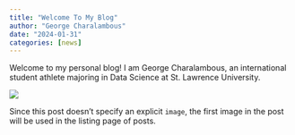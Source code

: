 ```yaml
---
title: "Welcome To My Blog"
author: "George Charalambous"
date: "2024-01-31"
categories: [news]
---
```


Welcome to my personal blog! I am George Charalambous, an international student athlete majoring in Data Science at St. Lawrence University. 

![](field.jpeg)

Since this post doesn't specify an explicit `image`, the first image in the post will be used in the listing page of posts.
